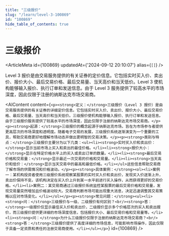 ```yaml
---
title: "三级报价"
slug: "/learn/level-3-100869"
id: "100869"
hide_table_of_contents: true
---
```



# 三级报价

<ArticleMeta id={100869} updatedAt={'2024-09-12 20:10:07'} alias={`[]`} />
<div className='border-solid border-b border-t-0 my-4 border-[var(--ifm-color-gray-300)]' />

Level 3 报价是由交易服务提供的有关证券的定价信息。它包括实时买入价、卖出价、报价大小、最后交易价格、最后交易量、当天高价和当天低价。Level 3 使机构能够输入报价、执行订单和发送信息。由于 Level 3 服务提供了较高水平的市场深度，因此仅限于注册的纳斯达克市场交易商。

<AIContent content={`<p><strong>定义：</strong>三级报价（Level 3 报价）是由交易服务提供的有关证券的详细定价信息。它包括实时买入价、卖出价、报价大小、最后交易价格、最后交易量、当天高价和当天低价。三级报价使机构能够输入报价、执行订单和发送信息。由于三级报价服务提供了较高水平的市场深度，因此仅限于注册的纳斯达克市场交易商。</p><p><strong>起源：</strong>三级报价的概念起源于纳斯达克市场，旨在为市场参与者提供更高层次的市场深度和透明度。随着电子交易的发展，三级报价系统逐渐演变为一个重要的工具，帮助交易商更好地理解市场动态并做出更明智的交易决策。</p><p><strong>类别与特点：</strong>三级报价主要分为以下几类：<ul><li><strong>实时买入价和卖出价：</strong>显示当前市场上买入和卖出的最佳价格。</li><li><strong>报价大小：</strong>显示在特定价格水平上的买入或卖出订单的数量。</li><li><strong>最后交易价格和交易量：</strong>显示最近一次交易的价格和交易量。</li><li><strong>当天高价和低价：</strong>显示当天交易中的最高和最低价格。</li></ul>这些信息帮助交易商了解市场的供需情况和价格波动。</p><p><strong>具体案例：</strong><ol><li>案例一：某机构投资者使用三级报价系统观察某股票的实时买入价和卖出价，发现买入价逐渐上升，卖出价保持不变。该机构决定在买入价上升到某一水平前进行买入操作，从而获得更好的交易价格。</li><li>案例二：某交易商通过三级报价系统监控某股票的最后交易价格和交易量，发现交易量突然增加且价格波动较大。交易商判断市场可能出现重大消息，决定迅速调整其交易策略以应对市场变化。</li></ol></p><p><strong>常见问题：</strong><ul><li><strong>问：</strong>三级报价与一级、二级报价有何区别？<br/><strong>答：</strong>一级报价仅显示最佳买入价和卖出价，二级报价显示多个价格层次的买入和卖出报价，而三级报价提供更详细的市场深度信息，包括报价大小、最后交易价格和交易量等。</li><li><strong>问：</strong>为什么三级报价仅限于注册的纳斯达克市场交易商？<br/><strong>答：</strong>三级报价提供了高度详细的市场信息，可能影响市场操作，因此仅限于具备一定资质和责任的注册交易商使用。</li></ul></p>`} id={100869} />
